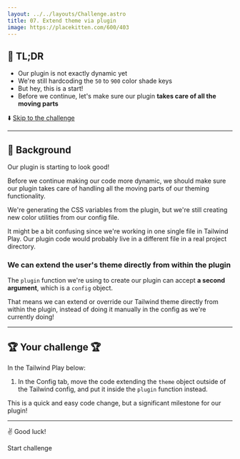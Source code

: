 ```yaml
---
layout: ../../layouts/Challenge.astro
title: 07. Extend theme via plugin
image: https://placekitten.com/600/403
---
```



## 🐇 TL;DR

- Our plugin is not exactly dynamic yet
- We're still hardcoding the `50` to `900` color shade keys
- But hey, this is a start!
- Before we continue, let's make sure our plugin **takes care of all the moving parts**

⬇️ [Skip to the challenge](#-your-challenge)

---

## 🐢 Background

Our plugin is starting to look good!

Before we continue making our code more dynamic, we should make sure our plugin takes care of handling all the moving parts of our theming functionality.

We're generating the CSS variables from the plugin, but we're still creating new color utilities from our config file.

It might be a bit confusing since we're working in one single file in Tailwind Play. Our plugin code would probably live in a different file in a real project directory.

### We can extend the user's theme directly from within the plugin

The `plugin` function we're using to create our plugin can accept **a second argument**, which is a `config` object.

That means we can extend or override our Tailwind theme directly from within the plugin, instead of doing it manually in the config as we're currently doing!

---

## 🏆 Your challenge 🏆

In the Tailwind Play below:

1. In the Config tab, move the code extending the `theme` object outside of the Tailwind config, and put it inside the `plugin` function instead.

This is a quick and easy code change, but a significant milestone for our plugin!

---

✌️ Good luck!

<ButtonLink path="https://play.tailwindcss.com/zIjXNKIMYi?file=config">Start challenge</ButtonLink>
